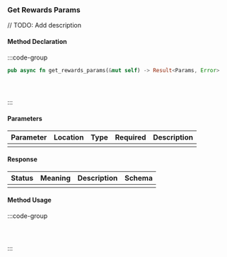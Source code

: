 ### Get Rewards Params

// TODO: Add description

#### Method Declaration

:::code-group

```rust [Rust]
pub async fn get_rewards_params(&mut self) -> Result<Params, Error>
```

```python [Python]

```

```typescript [TypeScript]

```

```url [API]
```

:::

#### Parameters

| Parameter | Location | Type  | Required | Description |
| --------- | -------- | ----- | -------- | ----------- |
|           |          |       |          |             |

#### Response

| Status | Meaning | Description | Schema |
| ------ | ------- | ----------- | ------ |
|        |         |             |        |

#### Method Usage

:::code-group

```rust [Rust]
```

```python [Python]

```

```typescript [TypeScript]

```

:::
